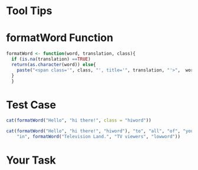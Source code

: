 Tool Tips
========================================================
 
<style>
.hiword {background:red}
.lowword {background:blue}
</style>
 
# formatWord Function
```r
formatWord <- function(word, translation, class){
  if (is.na(translation) ==TRUE)
  return(as.character(word)) else{
    paste("<span class='", class, "', title='", translation, "'>",  word, "</span>")
  }
  }
```

# Test Case
```r
cat(formatWord("Hello", "hi there!", class = "hiword"))
```

```r
cat(formatWord("Hello", "hi there!", "hiword"), "to", "all", "of", "you", 
    "in", formatWord("Television Land.", "TV viewers", "lowword")) 
```

# Your Task 

```r

```


